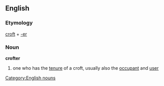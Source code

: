 ==English==
=== Etymology ===
[[croft]] + [[-er]]
=== Noun ===
'''crofter'''
# one who has the [[tenure]] of a croft, usually also the [[occupant]] and [[user]]
[[Category:English nouns]]
